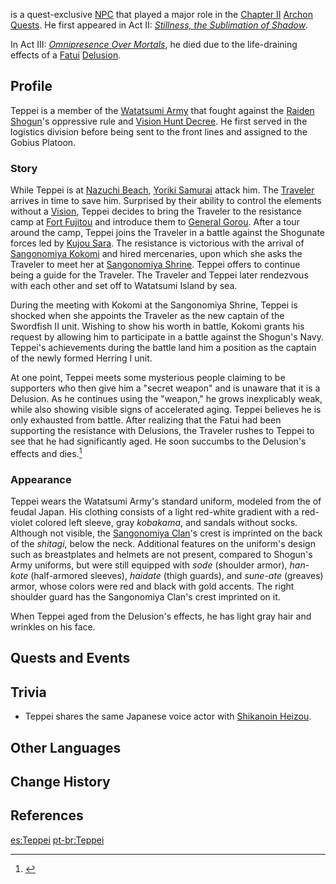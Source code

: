{{Character Infobox
|type             = Quest NPC
|deceased         = Died in the {{Quest|Omnipresence Over Mortals}}
|image            = <gallery>
NPC Teppei.png|Teppei
NPC Teppei Aged.png|Aged Teppei
</gallery>
|region           = Inazuma
|location         = Inazuma
|affiliation      = Watatsumi Army
|title            = Herring I Captain
|title2           = Sangonomiya Samurai
|voiceEN          = [[imdb:nm8413781|Christian La Monte]]<ref>Twitter: [https://twitter.com/writingmadness/status/1418316022336024578 EN VA Self Announcement]</ref>
|voiceCN          = [https://zh.moegirl.org.cn/郑武文杰 Zhengwu Wenjie ({{zh|郑武文杰}})]<ref>Weibo: [https://weibo.com/1737138984/KwBJonHpW CN VA Self Announcement]</ref>
|voiceJP          = {{w|Yūichi Iguchi|Iguchi Yuuichi ({{ja|井口 祐一}})}}<ref>Twitter: [https://twitter.com/yuccho222/status/1519989335017541635 JP VA Self Announcement]</ref>
}}
{{Lang|'''Teppei'''|ja=哲平}} is a quest-exclusive [[NPC]] that played a major role in the [[Chapter II]] [[Archon Quest]]s. He first appeared in Act II: ''[[Stillness, the Sublimation of Shadow]]''.

In Act III: ''[[Omnipresence Over Mortals]]'', he died due to the life-draining effects of a [[Fatui]] [[Delusion]].

==Profile==
Teppei is a member of the [[Watatsumi Army]] that fought against the [[Raiden Shogun]]'s oppressive rule and [[Vision Hunt Decree]]. He first served in the logistics division before being sent to the front lines and assigned to the Gobius Platoon.

===Story===
While Teppei is at [[Nazuchi Beach]], [[Yoriki Samurai]] attack him. The [[Traveler]] arrives in time to save him. Surprised by their ability to control the elements without a [[Vision]], Teppei decides to bring the Traveler to the resistance camp at [[Fort Fujitou]] and introduce them to [[Gorou|General Gorou]]. After a tour around the camp, Teppei joins the Traveler in a battle against the Shogunate forces led by [[Kujou Sara]]. The resistance is victorious with the arrival of [[Sangonomiya Kokomi]] and hired mercenaries, upon which she asks the Traveler to meet her at [[Sangonomiya Shrine]]. Teppei offers to continue being a guide for the Traveler. The Traveler and Teppei later rendezvous with each other and set off to Watatsumi Island by sea.

During the meeting with Kokomi at the Sangonomiya Shrine, Teppei is shocked when she appoints the Traveler as the new captain of the Swordfish II unit. Wishing to show his worth in battle, Kokomi grants his request by allowing him to participate in a battle against the Shogun's Navy. Teppei's achievements during the battle land him a position as the captain of the newly formed Herring I unit.

At one point, Teppei meets some mysterious people claiming to be supporters who then give him a "secret weapon" and is unaware that it is a Delusion. As he continues using the "weapon," he grows inexplicably weak, while also showing visible signs of accelerated aging. Teppei believes he is only exhausted from battle. After realizing that the Fatui had been supporting the resistance with Delusions, the Traveler rushes to Teppei to see that he had significantly aged. He soon succumbs to the Delusion's effects and dies.<ref>{{Ref/Quest|Delusion (Quest)}}</ref>

===Appearance===
Teppei wears the Watatsumi Army's standard uniform, modeled from the {{Lang|''ashigaru''|ja=足軽}} of feudal Japan. His clothing consists of a light red-white gradient ''{{w|shitagi}}'' with a red-violet colored left sleeve, gray ''kobakama'', and ''{{w|waraji}}'' sandals without socks. Although not visible, the [[Sangonomiya Clan]]'s crest is imprinted on the back of the ''shitagi'', below the neck. Additional features on the uniform's design such as breastplates and helmets are not present, compared to Shogun's Army uniforms, but were still equipped with ''sode'' (shoulder armor), ''han-kote'' (half-armored sleeves), ''haidate'' (thigh guards), and ''sune-ate'' (greaves) armor, whose colors were red and black with gold accents. The right shoulder guard has the Sangonomiya Clan's crest imprinted on it.

When Teppei aged from the Delusion's effects, he has light gray hair and wrinkles on his face.

==Quests and Events==
{{Quests and Events
|The Omnipresent God = cinematic
}}

==Trivia==
* Teppei shares the same Japanese voice actor with [[Shikanoin Heizou]].

==Other Languages==
{{Other Languages|default_hidden = 1
|en      = Teppei
|zhs     = 哲平
|zhs_rm  = Zhépíng
|zht     = 哲平
|zht_rm  = Zhépíng
|ja      = 哲平
|ja_rm   = Teppei
|ko      = 텟페이
|es      = Teppei
|fr      = Teppei
|ru      = Тэппэй
|th      = Teppei
|vi      = Teppei
|de      = Teppei
|id      = Teppei
|pt      = Teppei
|tr      = Teppei
|it      = Teppei
}}

==Change History==
{{Change History|2.0}}

==References==
{{Reflist}}

[[es:Teppei]]
[[pt-br:Teppei]]